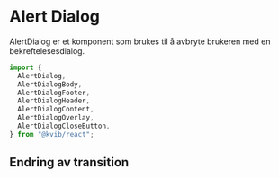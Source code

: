 
<Meta of={AlertDialogStories} />

<DocsContainer>

# Alert Dialog

AlertDialog er et komponent som brukes til å avbryte brukeren med en bekreftelesesdialog.

```jsx
import {
  AlertDialog,
  AlertDialogBody,
  AlertDialogFooter,
  AlertDialogHeader,
  AlertDialogContent,
  AlertDialogOverlay,
  AlertDialogCloseButton,
} from "@kvib/react";
```

<Feedback component="AlertDialog" />

## Endring av transition

<Card variant="outline" borderRadius="0">
  <CardBody>
    <Story of={AlertDialogStories.AlertDialogTransition} />
  </CardBody>
</Card>

<Source code={AlertDialogStrings.AlertDialogTransitionString} dark />

<DocsHeading light children="Props" />
<Card variant="outline" borderRadius="0">
  <CardBody>
    <Story of={AlertDialogStories.AlertDialog} />
  </CardBody>
</Card>

<Source code={AlertDialogStrings.AlertDialogString} dark />
<Controls of={AlertDialogStories.AlertDialog} />

</DocsContainer>
